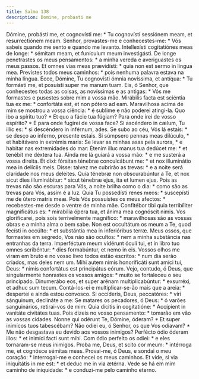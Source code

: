 ```yaml
---
title: Salmo 138
description: Domine, probasti me
---
```


<div class="side-by-side not-content">
  <span class="text-justify">
    Dómine, probásti me, et cognovísti me: * Tu cognovísti sessiónem meam, et
    resurrectiónem meam.
  </span>
  <span class="text-justify">
    Senhor, provastes-me e conhecestes-me: * Vós sabeis quando me sento e quando
    me levanto.
  </span>
  <span class="text-justify">
    Intellexísti cogitatiónes meas de longe: * sémitam meam, et funículum meum
    investigásti.
  </span>
  <span class="text-justify">
    De longe penetrastes os meus pensamentos: * a minha vereda e averiguastes os
    meus passos.
  </span>
  <span class="text-justify">
    Et omnes vias meas prævidísti: * quia non est sermo in lingua mea.
  </span>
  <span class="text-justify">
    Previstes todos meus caminhos: * pois nenhuma palavra estava na minha
    língua.
  </span>
  <span class="text-justify">
    Ecce, Dómine, Tu cognovísti ómnia novíssima, et antíqua: * Tu formásti me,
    et posuísti super me manum tuam.
  </span>
  <span class="text-justify">
    Eis, ó Senhor, que conhecestes todas as coisas, as novíssimas e as antigas:
    * Vós me formastes e pusestes sobre mim a vossa mão.
  </span>
  <span class="text-justify">
    Mirábilis facta est sciéntia tua ex me: * confortáta est, et non pótero ad
    eam.
  </span>
  <span class="text-justify">
    Maravilhosa acima de mim se mostrou a vossa ciência: * é sublime e não
    poderei atingi-la.
  </span>
  <span class="text-justify">
    Quo ibo a spíritu tuo? * Et quo a fácie tua fúgiam?
  </span>
  <span class="text-justify">
    Para onde irei de vosso espírito? * E para onde fugirei de vossa face?
  </span>
  <span class="text-justify">
    Si ascéndero in cælum, Tu illic es: * si descéndero in inférnum, ades.
  </span>
  <span class="text-justify">
    Se subo ao céu, Vós lá estais: * se desço ao inferno, presente estais.
  </span>
  <span class="text-justify">
    Si súmpsero pennas meas dilúculo, * et habitávero in extrémis maris:
  </span>
  <span class="text-justify">
    Se levar as minhas asas pela aurora, * e habitar nas extremidades do mar:
  </span>
  <span class="text-justify">
    Étenim illuc manus tua dedúcet me: * et tenébit me déxtera tua.
  </span>
  <span class="text-justify">
    Ainda me lá guiará a vossa mão: * e me susterá a vossa direita.
  </span>
  <span class="text-justify">
    Et dixi: fórsitan ténebræ conculcábunt me: * et nox illuminátio mea in
    delíciis meis.
  </span>
  <span class="text-justify">
    Disse: talvez me cubrirão as trevas: * e a noite será claridade nos meus
    deleites.
  </span>
  <span class="text-justify">
    Quia ténebræ non obscurabúntur a Te, et nox sicut dies illuminábitur: *
    sicut ténebræ ejus, ita et lumen ejus.
  </span>
  <span class="text-justify">
    Pois as trevas não são escuras para Vós, a noite brilha como o dia: * como
    são as trevas para Vós, assim é a luz.
  </span>
  <span class="text-justify">
    Quia Tu possedísti renes meos: * suscepísti me de útero matris meæ.
  </span>
  <span class="text-justify">
    Pois Vós possuístes os meus afectos: * recebestes-me desde o ventre de minha
    mãe.
  </span>
  <span class="text-justify">
    Confitébor tibi quia terribíliter magnificátus es: * mirabília ópera tua, et
    ánima mea cognóscit nimis.
  </span>
  <span class="text-justify">
    Vos glorificarei, pois sois terrivelmente magnífico: * maravilhosas são as
    vossas obras e a minha alma o bem sabe.
  </span>
  <span class="text-justify">
    Non est occultátum os meum a Te, quod fecísti in occúlto: * et substántia
    mea in inferióribus terræ.
  </span>
  <span class="text-justify">
    Meus ossos, que formastes em segredo, Vos não são ocultos: * nem a minha
    substância nas entranhas da terra.
  </span>
  <span class="text-justify">
    Imperféctum meum vidérunt óculi tui, et in libro tuo omnes scribéntur: *
    dies formabúntur, et nemo in eis.
  </span>
  <span class="text-justify">
    Vossos olhos me viram em bruto e no vosso livro todos estão escritos: * num
    dia serão criados, mas deles nem um.
  </span>
  <span class="text-justify">
    Mihi autem nimis honorificáti sunt amíci tui, Deus: * nimis confortátus est
    principátus eórum.
  </span>
  <span class="text-justify">
    Vejo, contudo, ó Deus, que singularmente honrastes os vossos amigos: * muito
    se fortaleceu o seu principado.
  </span>
  <span class="text-justify">
    Dinumerábo eos, et super arénam multiplicabúntur: * exsurréxi, et adhuc sum
    tecum.
  </span>
  <span class="text-justify">
    Contá-los-ei e multiplicar-se-ão mais que a areia: * despertei e ainda estou
    convosco.
  </span>
  <span class="text-justify">
    Si occíderis, Deus, peccatóres: * viri sánguinum, declináte a me:
  </span>
  <span class="text-justify">
    Se matares os pecadores, ó Deus: * ó varões sanguinários, retirai-vos de
    mim:
  </span>
  <span class="text-justify">
    Quia dícitis in cogitatióne: * Accípient in vanitáte civitátes tuas.
  </span>
  <span class="text-justify">
    Pois dizeis no vosso pensamento: * tomarão em vão as vossas cidades.
  </span>
  <span class="text-justify">
    Nonne qui odérunt Te, Dómine, óderam? * Et super inimícos tuos tabescébam?
  </span>
  <span class="text-justify">
    Não odiei eu, ó Senhor, os que Vos odiavam? * Me não desgastava eu devido
    aos vossos inimigos?
  </span>
  <span class="text-justify">
    Perfécto ódio óderam illos: * et inimíci facti sunt mihi.
  </span>
  <span class="text-justify">
    Com ódio perfeito os odiei: * e eles tornaram-se meus inimigos.
  </span>
  <span class="text-justify">
    Proba me, Deus, et scito cor meum: * intérroga me, et cognósce sémitas meas.
  </span>
  <span class="text-justify">
    Provai-me, ó Deus, e sondai o meu coração: * interrogai-me e conhecei os
    meus caminhos.
  </span>
  <span class="text-justify">
    Et vide, si via iniquitátis in me est: * et deduc me in via ætérna.
  </span>
  <span class="text-justify">
    Vede se há em mim caminho de iniquidade: * e conduzi-me pelo caminho eterno.
  </span>
</div>
